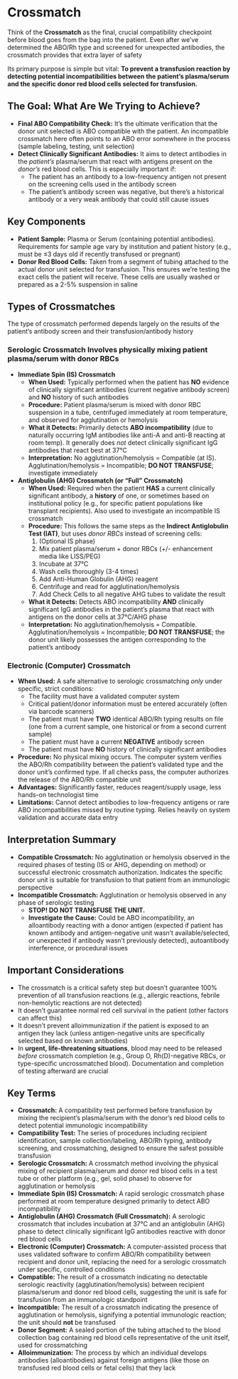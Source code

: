 # Crossmatch {-}

Think of the **Crossmatch** as the final, crucial compatibility checkpoint before blood goes from the bag into the patient. Even after we've determined the ABO/Rh type and screened for unexpected antibodies, the crossmatch provides that extra layer of safety

Its primary purpose is simple but vital: **To prevent a transfusion reaction by detecting potential incompatibilities between the patient's plasma/serum and the specific donor red blood cells selected for transfusion.**

## **The Goal: What Are We Trying to Achieve?** {-}

*   **Final ABO Compatibility Check:** It's the ultimate verification that the donor unit selected is ABO compatible with the patient. An incompatible crossmatch here often points to an ABO error somewhere in the process (sample labeling, testing, unit selection)
*   **Detect Clinically Significant Antibodies:** It aims to detect antibodies in the *patient's* plasma/serum that react with antigens present on the *donor's* red blood cells. This is especially important if:
    *   The patient has an antibody to a low-frequency antigen not present on the screening cells used in the antibody screen
    *   The patient's antibody screen was negative, but there's a historical antibody or a very weak antibody that could still cause issues

## **Key Components** {-}

*   **Patient Sample:** Plasma or Serum (containing potential antibodies). Requirements for sample age vary by institution and patient history (e.g., must be ≤3 days old if recently transfused or pregnant)
*   **Donor Red Blood Cells:** Taken from a segment of tubing attached to the actual donor unit selected for transfusion. This ensures we're testing the exact cells the patient will receive. These cells are usually washed or prepared as a 2-5% suspension in saline

## **Types of Crossmatches** {-}

The type of crossmatch performed depends largely on the results of the patient's antibody screen and their transfusion/antibody history

### **Serologic Crossmatch** Involves physically mixing patient plasma/serum with donor RBCs {-}
*   **Immediate Spin (IS) Crossmatch**
    *   **When Used:** Typically performed when the patient has **NO** evidence of clinically significant antibodies (current negative antibody screen) and **NO** history of such antibodies
    *   **Procedure:** Patient plasma/serum is mixed with donor RBC suspension in a tube, centrifuged immediately at room temperature, and observed for agglutination or hemolysis
    *   **What it Detects:** Primarily detects **ABO incompatibility** (due to naturally occurring IgM antibodies like anti-A and anti-B reacting at room temp). It generally does *not* detect clinically significant IgG antibodies that react best at 37°C
    *   **Interpretation:** No agglutination/hemolysis = Compatible (at IS). Agglutination/hemolysis = Incompatible; **DO NOT TRANSFUSE**; investigate immediately
*   **Antiglobulin (AHG) Crossmatch (or "Full" Crossmatch)**
    *   **When Used:** Required when the patient **HAS** a current clinically significant antibody, a **history** of one, or sometimes based on institutional policy (e.g., for specific patient populations like transplant recipients). Also used to investigate an incompatible IS crossmatch
    *   **Procedure:** This follows the same steps as the **Indirect Antiglobulin Test (IAT)**, but uses *donor RBCs* instead of screening cells:
        1.  (Optional IS phase)
        2.  Mix patient plasma/serum + donor RBCs (+/- enhancement media like LISS/PEG)
        3.  Incubate at 37°C
        4.  Wash cells thoroughly (3-4 times)
        5.  Add Anti-Human Globulin (AHG) reagent
        6.  Centrifuge and read for agglutination/hemolysis
        7.  Add Check Cells to all negative AHG tubes to validate the result
    *   **What it Detects:** Detects ABO incompatibility **AND** clinically significant IgG antibodies in the patient's plasma that react with antigens on the donor cells at 37°C/AHG phase
    *   **Interpretation:** No agglutination/hemolysis = Compatible. Agglutination/hemolysis = Incompatible; **DO NOT TRANSFUSE**; the donor unit likely possesses the antigen corresponding to the patient's antibody

### **Electronic (Computer) Crossmatch** {-}
*   **When Used:** A safe alternative to serologic crossmatching *only* under specific, strict conditions:
    *   The facility must have a validated computer system
    *   Critical patient/donor information must be entered accurately (often via barcode scanners)
    *   The patient must have **TWO** identical ABO/Rh typing results on file (one from a current sample, one historical or from a second current sample)
    *   The patient must have a current **NEGATIVE** antibody screen
    *   The patient must have **NO** history of clinically significant antibodies
*   **Procedure:** No physical mixing occurs. The computer system verifies the ABO/Rh compatibility between the patient's validated type and the donor unit's confirmed type. If all checks pass, the computer authorizes the release of the ABO/Rh compatible unit
*   **Advantages:** Significantly faster, reduces reagent/supply usage, less hands-on technologist time
*   **Limitations:** Cannot detect antibodies to low-frequency antigens or rare ABO incompatibilities missed by routine typing. Relies heavily on system validation and accurate data entry

## **Interpretation Summary** {-}

*   **Compatible Crossmatch:** No agglutination or hemolysis observed in the required phases of testing (IS or AHG, depending on method) or successful electronic crossmatch authorization. Indicates the specific donor unit is suitable for transfusion to that patient from an immunologic perspective
*   **Incompatible Crossmatch:** Agglutination or hemolysis observed in any phase of serologic testing
    *   **STOP! DO NOT TRANSFUSE THE UNIT.**
    *   **Investigate the Cause:** Could be ABO incompatibility, an alloantibody reacting with a donor antigen (expected if patient has known antibody and antigen-negative unit wasn't available/selected, or unexpected if antibody wasn't previously detected), autoantibody interference, or procedural issues

## **Important Considerations** {-}

*   The crossmatch is a critical safety step but doesn't guarantee 100% prevention of all transfusion reactions (e.g., allergic reactions, febrile non-hemolytic reactions are not detected)
*   It doesn't guarantee normal red cell survival in the patient (other factors can affect this)
*   It doesn't prevent alloimmunization if the patient is exposed to an antigen they lack (unless antigen-negative units are specifically selected based on known antibodies)
*   In **urgent, life-threatening situations**, blood may need to be released *before* crossmatch completion (e.g., Group O, Rh(D)-negative RBCs, or type-specific uncrossmatched blood). Documentation and completion of testing afterward are crucial

## **Key Terms** {-}

*   **Crossmatch:** A compatibility test performed before transfusion by mixing the recipient's plasma/serum with the donor's red blood cells to detect potential immunologic incompatibility
*   **Compatibility Test:** The series of procedures including recipient identification, sample collection/labeling, ABO/Rh typing, antibody screening, and crossmatching, designed to ensure the safest possible transfusion
*   **Serologic Crossmatch:** A crossmatch method involving the physical mixing of recipient plasma/serum and donor red blood cells in a test tube or other platform (e.g., gel, solid phase) to observe for agglutination or hemolysis
*   **Immediate Spin (IS) Crossmatch:** A rapid serologic crossmatch phase performed at room temperature designed primarily to detect ABO incompatibility
*   **Antiglobulin (AHG) Crossmatch (Full Crossmatch):** A serologic crossmatch that includes incubation at 37°C and an antiglobulin (AHG) phase to detect clinically significant IgG antibodies reactive with donor red blood cells
*   **Electronic (Computer) Crossmatch:** A computer-assisted process that uses validated software to confirm ABO/Rh compatibility between recipient and donor unit, replacing the need for a serologic crossmatch under specific, controlled conditions
*   **Compatible:** The result of a crossmatch indicating no detectable serologic reactivity (agglutination/hemolysis) between recipient plasma/serum and donor red blood cells, suggesting the unit is safe for transfusion from an immunologic standpoint
*   **Incompatible:** The result of a crossmatch indicating the presence of agglutination or hemolysis, signifying a potential immunologic reaction; the unit should **not** be transfused
*   **Donor Segment:** A sealed portion of the tubing attached to the blood collection bag containing red blood cells representative of the unit itself, used for crossmatching
*   **Alloimmunization:** The process by which an individual develops antibodies (alloantibodies) against foreign antigens (like those on transfused red blood cells or fetal cells) that they lack
